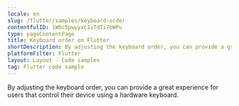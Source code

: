```yaml
---
locale: en
slug: /flutter/samples/keyboard-order
contentfulID: 1W6c5pwyyxc1iTdTi7bWPu
type: pageContentPage
title: Keyboard order on Flutter
shortDescription: By adjusting the keyboard order, you can provide a great experience for users that control their device using a hardware keyboard.
platformFilter: Flutter
layout: Layout - Code samples
tag: Flutter code sample
---
```


By adjusting the keyboard order, you can provide a great experience for users that control their device using a hardware keyboard.

<CodeSample id="keyboard-order" locale="en" platform="flutter"/>